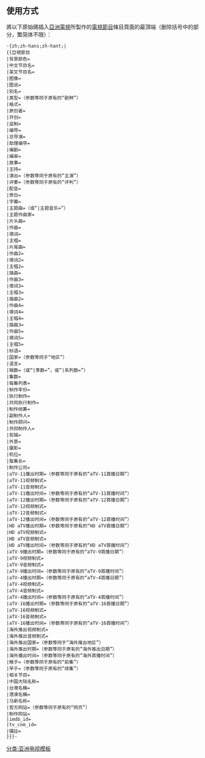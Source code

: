 <includeonly><!-- 在這裡加入模板的保護標識 --></includeonly><noinclude>{{Documentation subpage}}</noinclude>
{{使用电视节目信息框}}
<!-- 在本行下編輯模板說明 -->
==使用方式==
將以下原始碼插入[[亞洲電視]]所製作的[[電視節目]]條目頁面的最頂端（删除括号中的部分，繁简体不限）：
<pre>-{zh;zh-hans;zh-hant;|
{{亞視節目
|背景颜色=
|中文节目名=
|英文节目名=
|图像=
|图说=
|别名=
|类型=（参数等同于原有的“剧种”）
|格式=
|原创者=
|开创=
|监制=
|编导=
|总导演=
|助理编导=
|编剧=
|编审=
|故事=
|主持=
|演出=（参数等同于原有的“主演”）
|评委=（参数等同于原有的“评判”）
|配音=
|旁白=
|字幕=
|主题曲=（或“|主题音乐=”）
|主题作曲家=
|片头曲=
|作曲=
|填词=
|主唱=
|片尾曲=
|作曲2=
|填词2=
|主唱2=
|插曲=
|作曲3=
|填词3=
|主唱3=
|插曲2=
|作曲4=
|填词4=
|主唱4=
|插曲3=
|作曲5=
|填词5=
|主唱5=
|标语=
|国家=（参数等同于“地区”）
|语言=
|辑数=（或“|季数=”，或“|系列数=”）
|集数=
|每集列表=
|制作年份=
|执行制作=
|共同执行制作=
|制作统筹=
|副制作人=
|制作顾问=
|共同制作人=
|剪辑=
|外景=
|摄影=
|机位=
|每集长=
|制作公司=
|aTV-11播出时期=（参数等同于原有的“aTV-11首播日期”）
|aTV-11视频制式=
|aTV-11音频制式=
|aTV-11播出时间=（参数等同于原有的“aTV-11首播时间”）
|aTV-12播出时期=（参数等同于原有的“aTV-12首播日期”）
|aTV-12视频制式=
|aTV-12音频制式=
|aTV-12播出时间=（参数等同于原有的“aTV-12首播时间”）
|HD aTV播出时期=（参数等同于原有的“HD aTV首播日期”）
|HD aTV视频制式=
|HD aTV音频制式=
|HD aTV播出时间=（参数等同于原有的“HD aTV首播时间”）
|aTV-9播出时期=（参数等同于原有的“aTV-9首播日期”）
|aTV-9视频制式=
|aTV-9音频制式=
|aTV-9播出时间=（参数等同于原有的“aTV-9首播时间”）
|aTV-4播出时期=（参数等同于原有的“aTV-4首播日期”）
|aTV-4视频制式=
|aTV-4音频制式=
|aTV-4播出时间=（参数等同于原有的“aTV-4首播时间”）
|aTV-16播出时期=（参数等同于原有的“aTV-16首播日期”）
|aTV-16视频制式=
|aTV-16音频制式=
|aTV-16播出时间=（参数等同于原有的“aTV-16首播时间”）
|海外推出视频制式=
|海外推出音频制式=
|海外推出国家=（参数等同于“海外推出地区”）
|海外推出时期=（参数等同于原有的“海外推出日期”）
|海外播出时间=（参数等同于原有的“海外首播时间”）
|晚于=（参数等同于原有的“前集”）
|早于=（参数等同于原有的“续集”）
|相关节目=
|中国大陆名称=
|台灣名稱=
|港澳名稱=
|马新名称=
|官方网站=（参数等同于原有的“网页”）
|制作网站=
|imdb_id=
|tv_com_id=
|備註=
}}}-</pre>

<includeonly>
<!-- 本行下加入模板的分類 -->
[[分类:亚洲电视模板]]
</includeonly>
